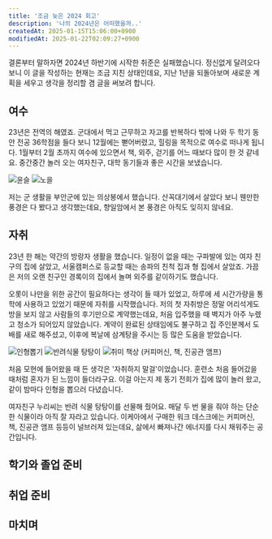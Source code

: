 ```yaml
---
title: '조금 늦은 2024 회고'
description: '나의 2024년은 어떠했을까..'
createdAt: 2025-01-15T15:06:00+0900
modifiedAt: 2025-01-22T02:09:27+0900
---
```


결론부터 말하자면 2024년 하반기에 시작한 취준은 실패했습니다. 정신없게 달려오다 보니 이 글을 작성하는 현재는 조금 지친 상태인데요, 지난 1년을 되돌아보며 새로운 계획을 세우고 생각을 정리할 겸 글을 써보려 합니다.

## 여수
23년은 전역의 해였죠. 군대에서 먹고 근무하고 자고를 반복하다 밖에 나와 두 학기 동안 전공 36학점을 들다 보니 12월에는 뻗어버렸고, 힐링을 목적으로 여수로 떠나게 됩니다. 1월부터 2월 초까지 여수에 있으면서 책, 외주, 걷기를 어느 때보다 많이 한 것 같네요. 중간중간 놀러 오는 여자친구, 대학 동기들과 좋은 시간을 보냈습니다.

<div className="image-wrapper expand">
  <img src="/content/articles/2025-01-2024-reflection/sun-glitter.webp" alt="윤슬" />
  <img src="/content/articles/2025-01-2024-reflection/sunset.webp" alt="노을" />
</div>

저는 군 생활을 부안군에 있는 의상봉에서 했습니다. 산꼭대기에서 살았다 보니 웬만한 풍경은 다 봤다고 생각했는데요, 향일암에서 본 풍경은 아직도 잊히지 않네요.

## 자취

23년 한 해는 약간의 방랑자 생활을 했습니다. 일정이 없을 때는 구파발에 있는 여자 친구의 집에 살았고, 서울캠퍼스로 등교할 때는 송파의 친척 집과 형 집에서 살았죠. 가끔은 저의 오랜 친구인 경록이의 집에서 놀며 외주를 같이하기도 했습니다.

오롯이 나만을 위한 공간이 필요하다는 생각이 들 때가 있었고, 하루에 세 시간가량을 통학에 사용하고 있었기 때문에 자취를 시작했습니다. 저의 첫 자취방은 정말 어리석게도 방을 보지 않고 사람들의 후기만으로 계약했는데요, 처음 입주했을 때 벽지가 아주 누렜고 청소가 되어있지 않았습니다. 계약이 완료된 상태임에도 불구하고 집 주인분께서 도배를 새로 해주셨고, 이후에 복날에 삼계탕을 주시는 등 많은 도움을 받았습니다.

<div className="image-wrapper expand">
  <img src="/content/articles/2025-01-2024-reflection/doll.webp" alt="인형뽑기" />
  <img src="/content/articles/2025-01-2024-reflection/tangtang.webp" alt="반려식물 탕탕이" />
  <img src="/content/articles/2025-01-2024-reflection/workdesk.webp" alt="취미 책상 (커피머신, 책, 진공관 앰프)" />
</div>

처음 모현에 들어왔을 때 든 생각은 '자취하지 말걸'이었습니다. 훈련소 처음 들어갔을 때처럼 혼자가 된 느낌이 들더라구요. 이걸 아는지 제 동기 전희가 집에 많이 놀러 왔고, 같이 밤마다 인형을 뽑으러 다녔습니다.

여자친구 누리씨는 반려 식물 탕탕이를 선물해 줬어요. 매달 두 번 물을 줘야 하는 단순한 식물이라 아직 잘 자라고 있습니다. 이케아에서 구매한 워크 데스크에는 커피머신, 책, 진공관 앰프 등등이 널브러져 있는데요, 삶에서 빠져나간 에너지를 다시 채워주는 공간입니다.

## 학기와 졸업 준비

## 취업 준비

## 마치며